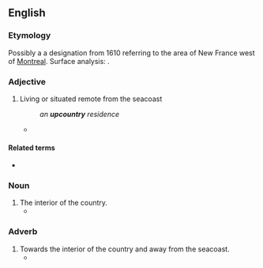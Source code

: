 ==English==

===Etymology===
Possibly a {{calque|en|fr|Pays d'en Haut}} a designation from 1610 referring to the area of New France west of [[Montreal]].  Surface analysis: {{compound|en|up|country}}.

===Adjective===
{{en-adj|-}}

# Living or situated remote from the seacoast
#: ''an '''upcountry''' residence''
#* {{quote-magazine|year=2010|month=Fall|author=George R. Lamplugh|title=James Gunn|volume=94|issue=3|page=313-341|magazine=Georgia Historical Quarterly|passage=The fourth company involved in the purchase, the Upper Mississippi Company (formed by Thomas Scott after he had withdrawn the bid of the Virginia Yazoo Company), apparently restricted its largess to a few '''upcountry''' Georgians.}}

====Related terms====
* {{l|en|inland}}

===Noun===
{{en-noun|-}}

# The interior of the country.
#* {{quote-magazine|year=2010|month=Fall|author=George R. Lamplugh|title=James Gunn|volume=94|issue=3|page=313-341|magazine=Georgia Historical Quarterly|passage=To further this end, the speculators also distributed subshares to other prominent Georgians, particularly those whose actions might carry weight in the '''upcountry'''.}}

===Adverb===
{{en-adv|-}}

# Towards the interior of the country and away from the seacoast.
#* {{quote-magazine|year=2010|month=Oct|author=Tim Butcher|title=Our Man in Liberia|volume=60|issue=10|page=10-17|magazine=History Today|passage=According to Dr Christy in 1931, the authorities in Monrovia had deliberately banned all freelance travel '''upcountry''' by outsiders, …}}